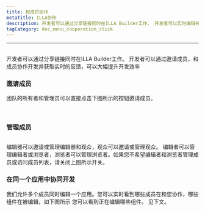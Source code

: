 ```yaml
---
title: 和成员协作
metaTitle: ILLA协作
description: 开发者可以通过分享链接同时在ILLA Builder工作。 开发者可以实时编辑并与其他人沟通，以便及时提供反馈，这将大大提高发展效率。
tagCategory: doc_menu_cooperation_click
---
```


* * *

## <Heading hidden>和成员协作</Heading>

开发者可以通过分享链接同时在ILLA Builder工作。 开发者可以通过邀请成员，和成员协作开发并获取实时的反馈，可以大幅提升开发效率

### 邀请成员

团队的所有者和管理员可以直接点击下图所示的按钮邀请成员。 

<img src='https://cdn.illacloud.com/official-website/img/docs/assemble/collaboration.png' alt="" />

<img src='https://cdn.illacloud.com/official-website/img/docs/assemble/collaboration(1).png' alt="" />

### 管理成员

<img src='https://cdn.illacloud.com/official-website/img/docs/assemble/collaboration(2).png' alt="" />

编辑器可以邀请或管理编辑器和观众，观众可以邀请或管理观众。 编辑者可以管理编辑者或浏览者，浏览者可以管理浏览者。如果您不希望编辑者和浏览者管理成员或访问成员列表，请关闭上图所示开关。

### 在同一个应用中协同开发

我们允许多个成员同时编辑一个应用。您可以实时看到哪些成员在和您协作，哪些组件在被编辑，如下图所示 您可以看到正在编辑哪些组件。 见下文。 

<img src='https://cdn.illacloud.com/official-website/img/docs/assemble/collaboration(3).png' alt="" />
